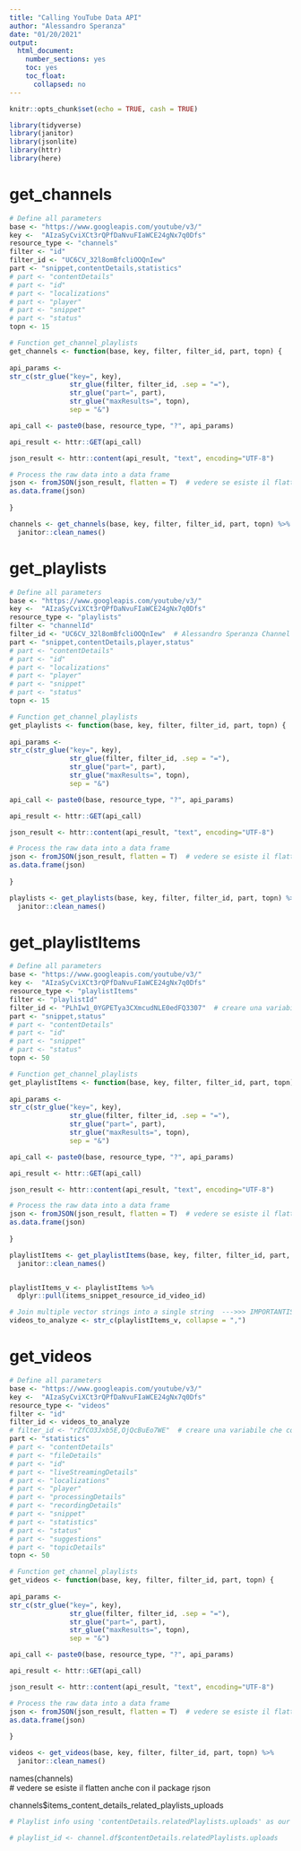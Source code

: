 ```yaml
---
title: "Calling YouTube Data API"
author: "Alessandro Speranza"
date: "01/20/2021"
output:
  html_document:
    number_sections: yes
    toc: yes
    toc_float:
      collapsed: no
---
```


```r
knitr::opts_chunk$set(echo = TRUE, cash = TRUE)
```

```r
library(tidyverse)
library(janitor)
library(jsonlite)
library(httr)
library(here)
```

# get_channels
```r
# Define all parameters
base <- "https://www.googleapis.com/youtube/v3/"
key <-  "AIzaSyCviXCt3rQPfDaNvuFIaWCE24gNx7q0Dfs"
resource_type <- "channels"
filter <- "id"
filter_id <- "UC6CV_32l8omBfcliOOQnIew"
part <- "snippet,contentDetails,statistics"
# part <- "contentDetails"
# part <- "id"
# part <- "localizations"
# part <- "player"
# part <- "snippet"
# part <- "status"
topn <- 15

# Function get_channel_playlists
get_channels <- function(base, key, filter, filter_id, part, topn) {
  
api_params <- 
str_c(str_glue("key=", key), 
               str_glue(filter, filter_id, .sep = "="),
               str_glue("part=", part),
               str_glue("maxResults=", topn),
               sep = "&")

api_call <- paste0(base, resource_type, "?", api_params)

api_result <- httr::GET(api_call)

json_result <- httr::content(api_result, "text", encoding="UTF-8")

# Process the raw data into a data frame
json <- fromJSON(json_result, flatten = T)  # vedere se esiste il flatten anche con il package rjson
as.data.frame(json)
  
}

channels <- get_channels(base, key, filter, filter_id, part, topn) %>% 
  janitor::clean_names()
```

# get_playlists
```r
# Define all parameters
base <- "https://www.googleapis.com/youtube/v3/"
key <-  "AIzaSyCviXCt3rQPfDaNvuFIaWCE24gNx7q0Dfs"
resource_type <- "playlists"
filter <- "channelId"
filter_id <- "UC6CV_32l8omBfcliOOQnIew"  # Alessandro Speranza Channel ID
part <- "snippet,contentDetails,player,status"
# part <- "contentDetails"
# part <- "id"
# part <- "localizations"
# part <- "player"
# part <- "snippet"
# part <- "status"
topn <- 15

# Function get_channel_playlists
get_playlists <- function(base, key, filter, filter_id, part, topn) {
  
api_params <- 
str_c(str_glue("key=", key), 
               str_glue(filter, filter_id, .sep = "="),
               str_glue("part=", part),
               str_glue("maxResults=", topn),
               sep = "&")

api_call <- paste0(base, resource_type, "?", api_params)

api_result <- httr::GET(api_call)

json_result <- httr::content(api_result, "text", encoding="UTF-8")

# Process the raw data into a data frame
json <- fromJSON(json_result, flatten = T)  # vedere se esiste il flatten anche con il package rjson
as.data.frame(json)
  
}

playlists <- get_playlists(base, key, filter, filter_id, part, topn) %>% 
  janitor::clean_names()
```

# get_playlistItems
```r
# Define all parameters
base <- "https://www.googleapis.com/youtube/v3/"
key <-  "AIzaSyCviXCt3rQPfDaNvuFIaWCE24gNx7q0Dfs"
resource_type <- "playlistItems"
filter <- "playlistId"
filter_id <- "PLhIw1_0YGPETya3CXmcudNLE0edFQ3307"  # creare una variabile che contiene tutti i playlistId e usare purrr::map_df per passarla
part <- "snippet,status"
# part <- "contentDetails"
# part <- "id"
# part <- "snippet"
# part <- "status"
topn <- 50

# Function get_channel_playlists
get_playlistItems <- function(base, key, filter, filter_id, part, topn) {
  
api_params <- 
str_c(str_glue("key=", key), 
               str_glue(filter, filter_id, .sep = "="),
               str_glue("part=", part),
               str_glue("maxResults=", topn),
               sep = "&")

api_call <- paste0(base, resource_type, "?", api_params)

api_result <- httr::GET(api_call)

json_result <- httr::content(api_result, "text", encoding="UTF-8")

# Process the raw data into a data frame
json <- fromJSON(json_result, flatten = T)  # vedere se esiste il flatten anche con il package rjson
as.data.frame(json)
  
}

playlistItems <- get_playlistItems(base, key, filter, filter_id, part, topn) %>% 
  janitor::clean_names()


playlistItems_v <- playlistItems %>% 
  dplyr::pull(items_snippet_resource_id_video_id)

# Join multiple vector strings into a single string  --->>> IMPORTANTISSIMO PER PASSARE
videos_to_analyze <- str_c(playlistItems_v, collapse = ",")
```

# get_videos
```r
# Define all parameters
base <- "https://www.googleapis.com/youtube/v3/"
key <-  "AIzaSyCviXCt3rQPfDaNvuFIaWCE24gNx7q0Dfs"
resource_type <- "videos"
filter <- "id"
filter_id <- videos_to_analyze
# filter_id <- "rZfCO3Jxb5E,OjQcBuEo7WE"  # creare una variabile che contiene tutti i playlistId e usare purrr::map_df per passarla
part <- "statistics"
# part <- "contentDetails"
# part <- "fileDetails"
# part <- "id"
# part <- "liveStreamingDetails"
# part <- "localizations"
# part <- "player"
# part <- "processingDetails"
# part <- "recordingDetails"
# part <- "snippet"
# part <- "statistics"
# part <- "status"
# part <- "suggestions"
# part <- "topicDetails"
topn <- 50

# Function get_channel_playlists
get_videos <- function(base, key, filter, filter_id, part, topn) {
  
api_params <- 
str_c(str_glue("key=", key), 
               str_glue(filter, filter_id, .sep = "="),
               str_glue("part=", part),
               str_glue("maxResults=", topn),
               sep = "&")

api_call <- paste0(base, resource_type, "?", api_params)

api_result <- httr::GET(api_call)

json_result <- httr::content(api_result, "text", encoding="UTF-8")

# Process the raw data into a data frame
json <- fromJSON(json_result, flatten = T)  # vedere se esiste il flatten anche con il package rjson
as.data.frame(json)
  
}

videos <- get_videos(base, key, filter, filter_id, part, topn) %>% 
  janitor::clean_names()
```


names(channels)  
# vedere se esiste il flatten anche con il package rjson


channels$items_content_details_related_playlists_uploads





```r
# Playlist info using 'contentDetails.relatedPlaylists.uploads' as our Playlist ID

# playlist_id <- channel.df$contentDetails.relatedPlaylists.uploads
```







